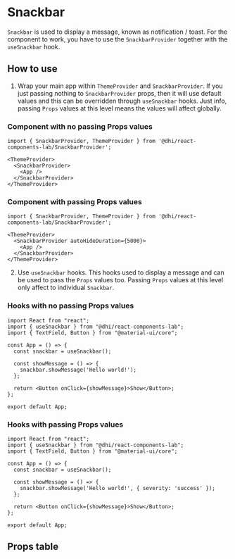 

<Meta title="Components/Snackbar" component={SnackbarProvider} />

# Snackbar

`Snackbar` is used to display a message, known as notification / toast. For the component to work, you have to use the `SnackbarProvider` together with the `useSnackbar` hook.

<Preview>
  <Story story={stories.Default} />
</Preview>

## How to use

1. Wrap your main app within `ThemeProvider` and `SnackbarProvider`. If you just passing nothing to
`SnackbarProvider` props, then it will use default values and this can be overridden through `useSnackbar` hooks.
Just info, passing `Props` values at this level means the values will affect globally.

### Component with no passing Props values

```tsx
import { SnackbarProvider, ThemeProvider } from '@dhi/react-components-lab/SnackbarProvider';

<ThemeProvider>
  <SnackbarProvider>
    <App />
  </SnackbarProvider>
</ThemeProvider>
```

### Component with passing Props values

```tsx
import { SnackbarProvider, ThemeProvider } from '@dhi/react-components-lab/SnackbarProvider';

<ThemeProvider>
  <SnackbarProvider autoHideDuration={5000}>
    <App />
  </SnackbarProvider>
</ThemeProvider>
```

2. Use `useSnackbar` hooks. This hooks used to display a message and can be used to pass the `Props` values too.
Passing `Props` values at this level only affect to individual `Snackbar`.

### Hooks with no passing Props values

```tsx
import React from "react";
import { useSnackbar } from "@dhi/react-components-lab";
import { TextField, Button } from "@material-ui/core";

const App = () => {
  const snackbar = useSnackbar();

  const showMessage = () => {
    snackbar.showMessage('Hello world!');
  };

  return <Button onClick={showMessage}>Show</Button>;
};

export default App;
```

### Hooks with passing Props values

```tsx
import React from "react";
import { useSnackbar } from "@dhi/react-components-lab";
import { TextField, Button } from "@material-ui/core";

const App = () => {
  const snackbar = useSnackbar();

  const showMessage = () => {
    snackbar.showMessage('Hello world!', { severity: 'success' });
  };

  return <Button onClick={showMessage}>Show</Button>;
};

export default App;
```

## Props table

<Props of={SnackbarProvider} />
